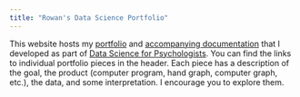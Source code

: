 ```yaml
---
title: "Rowan's Data Science Portfolio"
---
```


This website hosts my [portfolio](https://datascience4psych.github.io/DataScience4Psych/guidance.html#portfolio) and [accompanying documentation](https://datascience4psych.github.io/DataScience4Psych/guidance.html#documenting-your-project) that I developed as part of [Data Science for Psychologists](https://datascience4psych.github.io/DataScience4Psych/). You can find the links to individual portfolio pieces in the header. Each piece has a description of the goal, the product (computer program, hand graph, computer graph, etc.), the data, and some interpretation. I encourage you to explore them.


